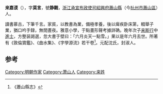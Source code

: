 '''来嘉谟'''（{{bd|?年||1607年}}），字'''莫言'''，號'''静觀'''，[[浙江承宣布政使司|浙江承宣布政使司]][[紹興府|紹興府]][[蕭山縣|蕭山縣]]（今[[杭州市|杭州市]][[蕭山區|蕭山區]]）人。

讀書慕古，下筆千言。家貧，以教書為業，備極孝養，後以痺疾卧床第，輟舉子業，猶口吟手録，無間晝夜。雅意小學，于點畫形聲考據詳确。晚年次子[[来斯行|来斯行]]中[[進士|進士]]，方整装謁選，忽大書于壁曰：「六月炎天一點雪。」果以是年六月去世。所著有《敦倫寶鑑》、《曲水集》、《字學源流》若干卷<ref>《蕭山縣志》</ref>。元配沈氏，封淑人。

==参考==
{{reflist}}
{{明朝人物小作品}}

{{DEFAULTSORT:Lai来}}
[[Category:明朝作家|Category:明朝作家]]
[[Category:萧山人|Category:萧山人]]
[[Category:来姓|Category:来姓]]